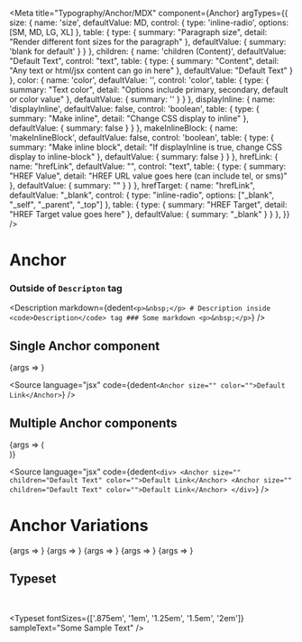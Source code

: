 

<Meta
	title="Typography/Anchor/MDX"
	component={Anchor}
	argTypes={{
		size: {
			name: 'size',
			defaultValue: MD,
			control: {
				type: 'inline-radio',
				options: [SM, MD, LG, XL]
			},
			table: {
				type: {
					summary: "Paragraph size",
					detail: "Render different font sizes for the paragraph"
				},
				defaultValue: {
					summary: 'blank for default'
				}
			}
		},
		children: {
			name: 'children (Content)',
			defaultValue: "Default Text",
			control: "text",
			table: {
				type: {
					summary: "Content",
					detail: "Any text or html/jsx content can go in here"
				},
				defaultValue: "Default Text"
			}
		},
		color: {
			name: 'color',
			defaultValue: '',
			control: 'color',
			table: {
				type: {
					summary: "Text color",
					detail: "Options include primary, secondary, default or color value"
				},
				defaultValue: {
					summary: ''
				}
			}
		},
		displayInline: {
			name: 'displayInline',
			defaultValue: false,
			control: 'boolean',
			table: {
				type: {
					summary: "Make inline",
					detail: "Change CSS display to inline"
				},
				defaultValue: {
					summary: false
				}
			}
		},
		makeInlineBlock: {
			name: 'makeInlineBlock',
			defaultValue: false,
			control: 'boolean',
			table: {
				type: {
					summary: "Make inline block",
					detail: "If displayInline is true, change CSS display to inline-block"
				},
				defaultValue: {
					summary: false
				}
			}
		},
		hrefLink: {
			name: "hrefLink",
			defaultValue: "",
			control: "text",
			table: {
				type: {
					summary: "HREF Value",
					detail: "HREF URL value goes here (can include tel, or sms)"
				},
				defaultValue: {
					summary: ""
				}
			}
		},
		hrefTarget: {
			name: "hrefLink",
			defaultValue: "_blank",
			control: {
				type: "inline-radio",
				options: ["_blank", "_self", "_parent", "_top"]
			},
			table: {
				type: {
					summary: "HREF Target",
					detail: "HREF Target value goes here"
				},
				defaultValue: {
					summary: "_blank"
				}
			}
		},
	}}
/>

# Anchor
### Outside of `Descripton` tag

<Description markdown={dedent`
	<p>&nbsp;</p>
	# Description inside <code>Description</code> tag
	### Some markdown
	<p>&nbsp;</p>
`} />

## Single Anchor component

<Story name="Default Anchor">
	{args => <Anchor {...args} />}
</Story>

<ArgsTable story="Default Anchor" />

<Source
	language="jsx"
	code={dedent`
		<Anchor size="" color="">Default Link</Anchor>
	`}
/>

## Multiple Anchor components

<Story name="Multiple Anchor">
	{args => (
		<div>
			<Anchor {...args} />
			<Anchor {...args} />
		</div>
	)}
</Story>

<ArgsTable story="Multiple Anchors" />

<Source
	language="jsx"
	code={dedent`
		<div>
			<Anchor size="" children="Default Text" color="">Default Link</Anchor>
			<Anchor size="" children="Default Text" color="">Default Link</Anchor>
		</div>
	`}
/>

# Anchor Variations

<Canvas>
	<Story name="Small" args={{size: SM, children: "Default", color: DEFAULT}}>
		{args => <Anchor {...args} />}
	</Story>
	<Story name="Default" args={{size: "", children: 'Primary', color: PRIMARY}}>
		{args => <Anchor {...args} />}
	</Story>
	<Story name="Medium" args={{size: MD, children: 'Secondary', color: SECONDARY}}>
		{args => <Anchor {...args} />}
	</Story>
	<Story name="Large" args={{size: LG, children: 'Large', color: '#ededed'}}>
		{args => <Anchor {...args} />}
	</Story>
	<Story name="Extra Large" args={{size: XL, children: 'Extra Large', color: 'pink'}}>
		{args => <Anchor {...args} />}
	</Story>
</Canvas>

## Typeset
<p>&nbsp;</p>

<Typeset
	fontSizes={['.875em', '1em', '1.25em', '1.5em', '2em']}
	sampleText="Some Sample Text"
/>